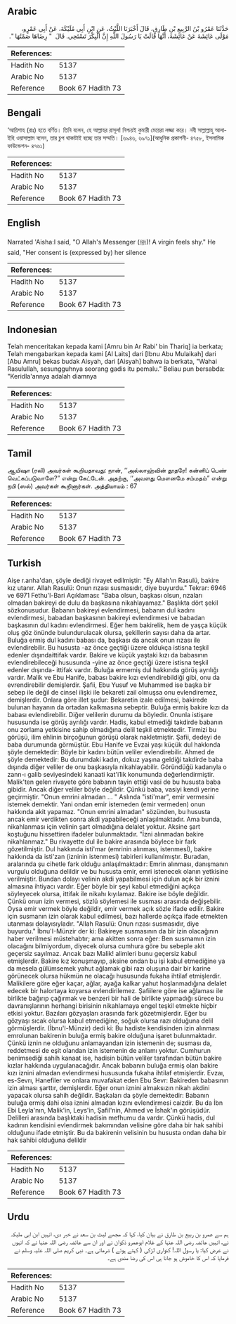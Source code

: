## Arabic


<div dir="rtl" lang="ar" style={{fontSize:'larger',backgroundColor:'#f8f9fa',padding:20}}>
حَدَّثَنَا عَمْرُو بْنُ الرَّبِيعِ بْنِ طَارِقٍ، قَالَ أَخْبَرَنَا اللَّيْثُ، عَنِ ابْنِ أَبِي مُلَيْكَةَ، عَنْ أَبِي عَمْرٍو، مَوْلَى عَائِشَةَ عَنْ عَائِشَةَ، أَنَّهَا قَالَتْ يَا رَسُولَ اللَّهِ إِنَّ الْبِكْرَ تَسْتَحِي‏.‏ قَالَ ‏ "‏ رِضَاهَا صَمْتُهَا ‏"‏‏.‏
</div>
<div style={{backgroundColor:'#f8f9fa',padding:20, marginBottom: 10}}><table> <thead> <tr> <th>References:</th> <th></th> </tr> </thead> <tbody><tr><td>Hadith No</td><td>5137</td></tr><tr><td>Arabic No</td><td>5137</td></tr><tr><td>Reference</td><td>Book 67 Hadith 73</td></tr></tbody></table></div>

## Bengali


<div dir="ltr" lang="bn" style={{fontSize:'larger',backgroundColor:'#f8f9fa',padding:20}}>
‘আয়িশাহ (রাঃ) হতে বর্ণিত। তিনি বলেন, হে আল্লাহর রাসূল! নিশ্চয়ই কুমারী মেয়েরা লজ্জা করে। নবী সাল্লাল্লাহু আলাইহি ওয়াসাল্লাম বলেন, তার চুপ থাকাটাই হচ্ছে তার সম্মতি। [৬৯৪৬, ৬৯৭১](আধুনিক প্রকাশনী- ৪৭৫৮, ইসলামিক ফাউন্ডেশন- ৪৭৬১)
</div>
<div style={{backgroundColor:'#f8f9fa',padding:20, marginBottom: 10}}><table> <thead> <tr> <th>References:</th> <th></th> </tr> </thead> <tbody><tr><td>Hadith No</td><td>5137</td></tr><tr><td>Arabic No</td><td>5137</td></tr><tr><td>Reference</td><td>Book 67 Hadith 73</td></tr></tbody></table></div>

## English


<div dir="ltr" lang="en" style={{fontSize:'larger',backgroundColor:'#f8f9fa',padding:20}}>
Narrated 'Aisha:I said, "O Allah's Messenger (ﷺ)! A virgin feels shy." He said, "Her consent is (expressed by) her silence
</div>
<div style={{backgroundColor:'#f8f9fa',padding:20, marginBottom: 10}}><table> <thead> <tr> <th>References:</th> <th></th> </tr> </thead> <tbody><tr><td>Hadith No</td><td>5137</td></tr><tr><td>Arabic No</td><td>5137</td></tr><tr><td>Reference</td><td>Book 67 Hadith 73</td></tr></tbody></table></div>

## Indonesian


<div dir="ltr" lang="id" style={{fontSize:'larger',backgroundColor:'#f8f9fa',padding:20}}>
Telah menceritakan kepada kami [Amru bin Ar Rabi' bin Thariq] ia berkata; Telah mengabarkan kepada kami [Al Laits] dari [Ibnu Abu Mulaikah] dari [Abu Amru] bekas budak Aisyah, dari [Aisyah] bahwa ia berkata, "Wahai Rasulullah, sesungguhnya seorang gadis itu pemalu." Beliau pun bersabda: "Keridla'annya adalah diamnya
</div>
<div style={{backgroundColor:'#f8f9fa',padding:20, marginBottom: 10}}><table> <thead> <tr> <th>References:</th> <th></th> </tr> </thead> <tbody><tr><td>Hadith No</td><td>5137</td></tr><tr><td>Arabic No</td><td>5137</td></tr><tr><td>Reference</td><td>Book 67 Hadith 73</td></tr></tbody></table></div>

## Tamil


<div dir="ltr" lang="ta" style={{fontSize:'larger',backgroundColor:'#f8f9fa',padding:20}}>
ஆயிஷா (ரலி) அவர்கள் கூறியதாவது: நான், ‘‘அல்லாஹ்வின் தூதரே! கன்னிப் பெண் வெட்கப்படுவாளே?” என்று கேட்டேன். அதற்கு, ‘‘அவளது மௌனமே சம்மதம்” என்று நபி (ஸல்) அவர்கள் கூறினார்கள். அத்தியாயம் : 67
</div>
<div style={{backgroundColor:'#f8f9fa',padding:20, marginBottom: 10}}><table> <thead> <tr> <th>References:</th> <th></th> </tr> </thead> <tbody><tr><td>Hadith No</td><td>5137</td></tr><tr><td>Arabic No</td><td>5137</td></tr><tr><td>Reference</td><td>Book 67 Hadith 73</td></tr></tbody></table></div>

## Turkish


<div dir="ltr" lang="tr" style={{fontSize:'larger',backgroundColor:'#f8f9fa',padding:20}}>
Aişe r.anha'dan, şöyle dediği rivayet edilmiştir: "Ey Allah'ın Rasulü, bakire kız utanır. Allah Rasulü: Onun rızası susmasıdır, diye buyurdu." Tekrar: 6946 ve 6971 Fethu'l-Bari Açıklaması: "Baba olsun, başkası olsun, rızaları olmadan bakireyi de dulu da başkasına nikahlayamaz." Başlıkta dört şekil sözkonusudur. Babanın bakireyi evlendirmesi, babanın dul kadını evlendirmesi, babadan başkasının bakireyi evlendirmesi ve babadan başkasının dul kadını evlendirmesi. Eğer hem bakirelik, hem de yaşça küçük oluş göz önünde bulundurulacak olursa, şekillerin sayısı daha da artar. Buluğa ermiş dul kadını babası da, başkası da ancak onun rızası ile evlendirebilir. Bu hususta -az önce geçtiği üzere oldukça istisna teşkil edenler dışındaittifak vardır. Bakire ve küçük yaştaki kızı da babasının evlendirebileceği hususunda -yine az önce geçtiği üzere istisna teşkil edenler dışında- ittifak vardır. Buluğa ermemiş dul hakkında görüş ayrılığı vardır. Malik ve Ebu Hanife, babası bakire kızı evlendirebildiği gibi, onu da evrendirebilir demişlerdir. Şafii, Ebu Yusuf ve Muhammed ise başka bir sebep ile değil de cinsel ilişki ile bekareti zail olmuşsa onu evlendiremez, demişlerdir. Onlara göre illet şudur: Bekaretin izale edilmesi, bakirede bulunan hayanın da ortadan kalkmasına sebeptir. Buluğa ermiş bakire kızı da babası evlendirebilir. Diğer velilerin durumu da böyledir. Onunla istişare hususunda ise görüş ayrılığı vardır. Hadis, kabul etmediği takdirde babanın onu zorlama yetkisine sahip olmadığına delil teşkil etmektedir. Tirmizi bu görüşü, ilim ehlinin birçoğunun görüşü olarak nakletmiştir. Şafii, dedeyi de baba durumunda görmüştür. Ebu Hanife ve Evzai yaşı küçük dul hakkında şöyle demektedir: Böyle bir kadını bütün veliler evlendirebilir. Ahmed de şöyle demektedir: Bu durumdaki kadın, dokuz yaşına geldiği takdirde baba dışında diğer veliler de onu başkasıyla nikahlayabilir. Göründüğü kadarıyla o zann-ı galib seviyesindeki kanaati kat'i1ik konumunda değerlendirmiştir. Malik'ten gelen rivayete göre babanın tayin ettiği vasi de bu hususta baba gibidir. Ancak diğer veliler böyle değildir. Çünkü baba, vasiyi kendi yerine geçirmiştir. "Onun emrini almadan ... " Aslında "isti'mar", emir vermesini istemek demektir. Yani ondan emir istemeden (emir vermeden) onun hakkında akit yapamaz. "Onun emrini almadan" sözünden, bu hususta ancak emir verdikten sonra akdi yapabileceği anlaşılmaktadır. Ama bunda, nikahlanması için velinin şart olmadığına delalet yoktur. Aksine şart koştuğunu hissettiren ifadeler bulunmaktadır. "İzni alınmadan bakire nikahlanmaz." Bu rivayette dul ile bakire arasında böylece bir fark gözetilmiştir. Dul hakkında isti'mar (emrinin alınması, istenmesİ), bakire hakkında da isti'zan (izninin istenmesi) tabirleri kullanılmıştır. Buradan, aralarında şu cihetle fark olduğu anlaşılmaktadır: Emrin alınması, danışmanın vurgulu olduğuna delildir ve bu hususta emir, emri istenecek olanın yetkisine verilmiştir. Bundan dolayı velinin akdi yapabilmesi için dulun açık bir iznini almasına ihtiyacı vardır. Eğer böyle bir şeyi kabul etmediğini açıkça söyleyecek olursa, ittifak ile nikahı kıyılamaz. Bakire ise böyle değildir. Çünkü onun izin vermesi, sözlü söylemesi ile susması arasında değişebilir. Oysa emir vermek böyle değildir, emir vermek açık sözle ifade edilir. Bakire için susmanın izin olarak kabul edilmesi, bazı hallerde açıkça ifade etmekten utanması dolayısıyladır. "Allah Rasulü: Onun rızası susmasıdır, diye buyurdu." İbnu'I-Münzir der ki: Bakireye susmasının da bir izin olacağının haber verilmesi müstehabtır; ama akitten sonra eğer: Ben susmamın izin olacağını bilmiyordum, diyecek olursa cumhura göre bu sebeple akit geçersiz sayılmaz. Ancak bazı Malik! alimleri bunu geçersiz kabul etmişlerdir. Bakire kız konuşmayıp, aksine ondan bu işi kabul etmediğine ya da mesela gülümsemek yahut ağlamak gibi razı oluşuna dair bir karine görünecek olursa hükmün ne olacağı hususunda fukaha ihtilaf etmişlerdir. Malikilere göre eğer kaçar, ağlar, ayağa kalkar yahut hoşlanmadığına delalet edecek bir halortaya koyarsa evlendirilemez. Şafiilere göre ise ağlaması ile birlikte bağırıp çağırmak ve benzeri bir hali de birlikte yapmadığı sürece bu davranışlarının herhangi birisinin nikahlamaya engel teşkil etmekte hiçbir etkisi yoktur. Bazıları gözyaşları arasında fark gözetmişlerdir. Eğer bu gözyaşı sıcak olursa kabul etmediğine, soğuk olursa razı olduğuna delil görmüşlerdir. (İbnu'l-Münzir) dedi ki: Bu hadiste kendisinden izin alınması emrolunan bakirenin buluğa ermiş bakire olduğuna işaret bulunmaktadır. Çünkü iznin ne olduğunu anlamayandan izin istemenin de; susması da, reddetmesi de eşit olandan izin istemenin de anlamı yoktur. Cumhurun benimsediği sahih kanaat ise, hadisin bütün veliler tarafından bütün bakire kızlar hakkında uygulanacağıdır. Ancak babanın buluğa ermiş olan bakire kızı iznini almadan evlendirmesi hususunda fukaha ihtilaf etmişlerdir. Evzaı, es-Sevrı, Hanefiler ve onlara muvafakat eden Ebu Sevr: Bakireden babasının izin alması şarttır, demişlerdir. Eğer onun iznini almaksızın nikah akdini yapacak olursa sahih değildir. Başkaları da şöyle demektedir: Babanın buluğa ermiş dahi olsa iznini almadan kızını evlendirmesi caizdir. Bu da İbn Ebi Leyla'nın, Malik'in, Leys'in, Şafil'nin, Ahmed ve İshak'ın görüşüdür. Delilleri arasında başlıktaki hadisin mefhumu da vardır. Çünkü hadis, dul kadının kendisini evlendirmek bakımından velisine göre daha bir hak sahibi olduğunu ifade etmiştir. Bu da bakirenin velisinin bu hususta ondan daha bir hak sahibi olduğuna delildir
</div>
<div style={{backgroundColor:'#f8f9fa',padding:20, marginBottom: 10}}><table> <thead> <tr> <th>References:</th> <th></th> </tr> </thead> <tbody><tr><td>Hadith No</td><td>5137</td></tr><tr><td>Arabic No</td><td>5137</td></tr><tr><td>Reference</td><td>Book 67 Hadith 73</td></tr></tbody></table></div>

## Urdu


<div dir="rtl" lang="ur" style={{fontSize:'larger',backgroundColor:'#f8f9fa',padding:20}}>
ہم سے عمرو بن ربیع بن طارق نے بیان کیا، کہا کہ مجھے لیث بن سعد نے خبر دی، انہیں ابن ابی ملیکہ نے، انہیں عائشہ رضی اللہ عنہا کے غلام ابوعمرو ذکوان نے اور ان سے عائشہ رضی اللہ عنہا نے کہ انہوں نے عرض کیا: یا رسول اللہ! کنواری لڑکی ( کہتے ہوئے ) شرماتی ہے۔ نبی کریم صلی اللہ علیہ وسلم نے فرمایا کہ اس کا خاموش ہو جانا ہی اس کی رضا مندی ہے۔
</div>
<div style={{backgroundColor:'#f8f9fa',padding:20, marginBottom: 10}}><table> <thead> <tr> <th>References:</th> <th></th> </tr> </thead> <tbody><tr><td>Hadith No</td><td>5137</td></tr><tr><td>Arabic No</td><td>5137</td></tr><tr><td>Reference</td><td>Book 67 Hadith 73</td></tr></tbody></table></div>